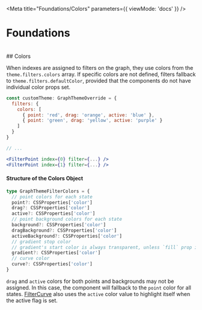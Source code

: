 
<Meta title="Foundations/Colors" parameters={{ viewMode: 'docs' }} />

# Foundations
<br/>
## Colors

When indexes are assigned to filters on the graph, they use colors from the `theme.filters.colors` array. If specific colors are not defined, filters fallback to `theme.filters.defaultColor`, provided that the components do not have individual color props set.

```jsx
const customTheme: GraphThemeOverride = {
  filters: {
    colors: [
      { point: 'red', drag: 'orange', active: 'blue' },
      { point: 'green', drag: 'yellow', active: 'purple' }
    ]
  }
}

// ...

<FilterPoint index={0} filter={...} />
<FilterPoint index={1} filter={...} />
```

#### Structure of the Colors Object

```ts
type GraphThemeFilterColors = {
  // point colors for each state
  point?: CSSProperties['color']
  drag?: CSSProperties['color']
  active?: CSSProperties['color']
  // point background colors for each state
  background?: CSSProperties['color']
  dragBackground?: CSSProperties['color']
  activeBackground?: CSSProperties['color']
  // gradient stop color
  // gradient's start color is always transparent, unless `fill` prop is set to true
  gradient?: CSSProperties['color']
  // curve color
  curve?: CSSProperties['color']
}
```
`drag` and `active` colors for both points and backgrounds may not be assigned. In this case, the component will fallback to the `point` color for all states. [FilterCurve](?path=/docs/components-filtercurve--docs) also uses the `active` color value to highlight itself when the active flag is set.

